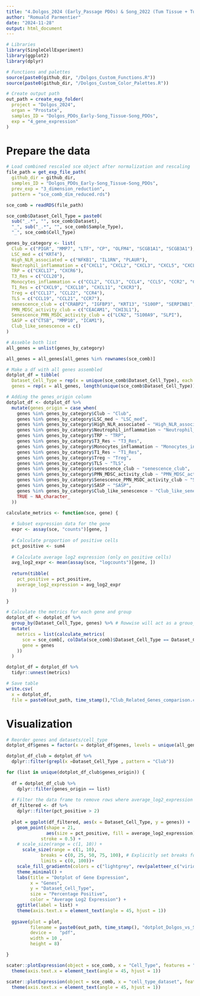 ```yaml
---
title: "4.Dolgos_2024 (Early_Passage PDOs) & Song_2022 (Tum Tissue + Tum Org): gene expression visualisation"
author: "Romuald Parmentier"
date: "2024-11-28"
output: html_document
---
```


```r

# Libraries
library(SingleCellExperiment)
library(ggplot2)
library(dplyr)

# Functions and palettes
source(paste0(github_dir, "/Dolgos_Custom_Functions.R"))
source(paste0(github_dir, "/Dolgos_Custom_Color_Palettes.R"))

# Create output path
out_path = create_exp_folder(
  project = "Dolgos_2024",
  organ = "Prostate",
  samples_ID = "Dolgos_PDOs_Early-Song_Tissue-Song_PDOs",
  exp = "4_gene_expression"
)

```

# Prepare the data

```r

# Load combined rescaled sce object after normalization and rescaling
file_path = get_exp_file_path(
  github_dir = github_dir,
  samples_ID = "Dolgos_PDOs_Early-Song_Tissue-Song_PDOs",
  prev_exp = "3_dimension_reduction",
  pattern = "sce_comb_dim_reduced.rds")

sce_comb = readRDS(file_path)

```

```r

sce_comb$Dataset_Cell_Type = paste0(
  sub("_.*", "", sce_comb$Dataset), 
  "_", sub("_.*", "", sce_comb$Sample_Type),
  "_", sce_comb$Cell_Type)

```


```r

genes_by_category <- list(
  Club = c("PIGR", "MMP7", "LTF", "CP", "OLFM4", "SCGB1A1", "SCGB3A1"),
  LSC_med = c("KRT4"),
  High_NLR_associated = c("NFKB1", "IL1RN", "PLAUR"),
  Neutrophil_inflammation = c("CXCL1", "CXCL2", "CXCL3", "CXCL5", "CXCL6", "CXCL8", "CXCR2"),
  TRP = c("CXCL17", "CXCR6"),
  T3_Res = c("CCL20"),
  Monocytes_inflammation = c("CCL2", "CCL3", "CCL4", "CCL5", "CCR2", "CCR5"),
  T1_Res = c("CXCL9", "CXCL10", "CXCL11", "CXCR3"),
  Treg = c("CCL17", "CCL22", "CCR4"),
  TLS = c("CCL19", "CCL21", "CCR7"),
  senescence_club = c("CRABP2", "IGFBP3", "KRT13", "S100P", "SERPINB1", "TACSTD2", "WFDC2"),
  PMN_MDSC_activity_club = c("CEACAM1", "CHI3L1"),
  Senescence_PMN_MSDC_activity_club = c("LCN2", "S100A9", "SLPI"),
  SASP = c("CTSB", "MMP10", "ICAM1"),
  Club_like_senescence = c()
)

```


```r

# Asseble both list
all_genes = unlist(genes_by_category)

all_genes = all_genes[all_genes %in% rownames(sce_comb)]

# Make a df with all genes assembled
dotplot_df = tibble(
  Dataset_Cell_Type = rep(x = unique(sce_comb$Dataset_Cell_Type), each = length(all_genes)),
  genes = rep(x = all_genes, length(unique(sce_comb$Dataset_Cell_Type))))

# Adding the genes_origin column
dotplot_df <- dotplot_df %>%
  mutate(genes_origin = case_when(
    genes %in% genes_by_category$Club ~ "Club",
    genes %in% genes_by_category$LSC_med ~ "LSC_med",
    genes %in% genes_by_category$High_NLR_associated ~ "High_NLR_associated",
    genes %in% genes_by_category$Neutrophil_inflammation ~ "Neutrophil_inflammation",
    genes %in% genes_by_category$TRP ~ "TRP",
    genes %in% genes_by_category$T3_Res ~ "T3_Res",
    genes %in% genes_by_category$Monocytes_inflammation ~ "Monocytes_inflammation",
    genes %in% genes_by_category$T1_Res ~ "T1_Res",
    genes %in% genes_by_category$Treg ~ "Treg",
    genes %in% genes_by_category$TLS ~ "TLS",
    genes %in% genes_by_category$senescence_club ~ "senescence_club",
    genes %in% genes_by_category$PMN_MDSC_activity_club ~ "PMN_MDSC_activity_club",
    genes %in% genes_by_category$Senescence_PMN_MSDC_activity_club ~ "Senescence_PMN_MSDC_activity_club",
    genes %in% genes_by_category$SASP ~ "SASP",
    genes %in% genes_by_category$Club_like_senescence ~ "Club_like_senescence",
    TRUE ~ NA_character_
  ))

```

```r

calculate_metrics <- function(sce, gene) {
  
  # Subset expression data for the gene
  expr <- assay(sce, "counts")[gene, ]
  
  # Calculate proportion of positive cells
  pct_positive <- sum4
  
  # Calculate average log2 expression (only on positive cells)
  avg_log2_expr <- mean(assay(sce, "logcounts")[gene, ])
  
  return(tibble(
    pct_positive = pct_positive,
    average_log2_expression = avg_log2_expr
  ))
  
}

# Calculate the metrics for each gene and group
dotplot_df <- dotplot_df %>%
  group_by(Dataset_Cell_Type, genes) %>% # Rowwise will act as a grouo_by
  mutate(
    metrics = list(calculate_metrics(
      sce = sce_comb[, colData(sce_comb)$Dataset_Cell_Type == Dataset_Cell_Type],
      gene = genes
    ))
  ) 

dotplot_df = dotplot_df %>%
  tidyr::unnest(metrics)

# Save table
write.csv(
  x = dotplot_df,
  file = paste0(out_path, time_stamp(),"Club_Related_Genes_comparison.csv"))


```

# Visualization

```r

# Reorder genes and datasets/cell_type
dotplot_df$genes = factor(x = dotplot_df$genes, levels = unique(all_genes))

dotplot_df_club = dotplot_df %>%
  dplyr::filter(grepl(x =Dataset_Cell_Type , pattern = "Club"))

for (list in unique(dotplot_df_club$genes_origin)) {
  
  df = dotplot_df_club %>%
    dplyr::filter(genes_origin == list)
  
  # Filter the data frame to remove rows where average_log2_expression is 0
  df_filtered <- df %>% 
    dplyr::filter(pct_positive > 2)
  
  plot = ggplot(df_filtered, aes(x = Dataset_Cell_Type, y = genes)) +
    geom_point(shape = 21,
               aes(size = pct_positive, fill = average_log2_expression),
             stroke = 0.5) +
    # scale_size(range = c(1, 10)) +
      scale_size(range = c(1, 10), 
             breaks = c(0, 25, 50, 75, 100), # Explicitly set breaks for the size scale
             limits = c(0, 100))+
    scale_fill_gradientn(colors = c("lightgrey", rev(paletteer_c("viridis::magma", 30)))) +  
    theme_minimal() +
    labs(title = "Dotplot of Gene Expression",
         x = "Genes",
         y = "Dataset_Cell_Type",
         size = "Percentage Positive",
         color = "Average Log2 Expression") +
    ggtitle(label = list) +
    theme(axis.text.x = element_text(angle = 45, hjust = 1))
  
  ggsave(plot = plot,
         filename = paste0(out_path, time_stamp(), "dotplot_Dolgos_vs_Song_",list,".pdf"),
         device =   "pdf",
         width = 10 ,
         height = 8)

}

```

```r

scater::plotExpression(object = sce_comb, x = "Cell_Type", features = "KRT5", colour_by ="Cell_Type") + 
  theme(axis.text.x = element_text(angle = 45, hjust = 1))

scater::plotExpression(object = sce_comb, x = "cell_type_dataset", features = "KRT5") + 
  theme(axis.text.x = element_text(angle = 45, hjust = 1))

```


